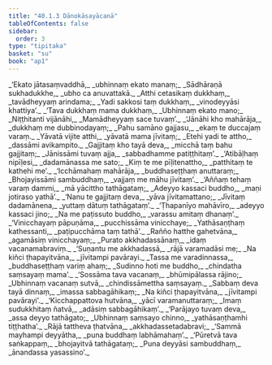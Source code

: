 ```yaml
---
title: "40.1.3 Dānokāsayācanā"
tableOfContents: false
sidebar:
  order: 3
type: "tipitaka"
basket: "su"
book: "ap1"
---
```



<DynamicBreadcrumb />

<Division number="29" book="ap1">

<Paragraph number="4326" type="verses" book="ap1">
_‘Ekato jātasaṃvaddhā,_  
_ubhinnaṃ ekato manaṃ;_  
_Sādhāraṇā sukhadukkhe,_  
_ubho ca anuvattakā._  

</Paragraph>

</Division>
<Division number="30" book="ap1">

<Paragraph number="4327" type="verses" book="ap1">
_Atthi cetasikaṃ dukkhaṃ,_  
_tavādheyyaṃ arindama;_  
_Yadi sakkosi taṃ dukkhaṃ,_  
_vinodeyyāsi khattiya’._  

</Paragraph>

</Division>
<Division number="31" book="ap1">

<Paragraph number="4328" type="verses" book="ap1">
_‘Tava dukkhaṃ mama dukkhaṃ,_  
_Ubhinnaṃ ekato mano;_  
_Niṭṭhitanti vijānāhi,_  
_Mamādheyyaṃ sace tuvaṃ’._  

</Paragraph>

</Division>
<Division number="32" book="ap1">

<Paragraph number="4329" type="verses" book="ap1">
_‘Jānāhi kho mahārāja,_  
_dukkhaṃ me dubbinodayaṃ;_  
_Pahu samāno gajjasu,_  
_ekaṃ te duccajaṃ varaṃ._  

</Paragraph>

</Division>
<Division number="33" book="ap1">

<Paragraph number="4330" type="verses" book="ap1">
_Yāvatā vijite atthi,_  
_yāvatā mama jīvitaṃ;_  
_Etehi yadi te attho,_  
_dassāmi avikampito._  

</Paragraph>

</Division>
<Division number="34" book="ap1">

<Paragraph number="4331" type="verses" book="ap1">
_Gajjitaṃ kho tayā deva,_  
_micchā taṃ bahu gajjitaṃ;_  
_Jānissāmi tuvaṃ ajja,_  
_sabbadhamme patiṭṭhitaṃ’._  

</Paragraph>

</Division>
<Division number="35" book="ap1">

<Paragraph number="4332" type="verses" book="ap1">
_‘Atibāḷhaṃ nipīḷesi,_  
_dadamānassa me sato;_  
_Kiṃ te me pīḷitenattho,_  
_patthitaṃ te kathehi me’._  

</Paragraph>

</Division>
<Division number="36" book="ap1">

<Paragraph number="4333" type="verses" book="ap1">
_‘Icchāmahaṃ mahārāja,_  
_buddhaseṭṭhaṃ anuttaraṃ;_  
_Bhojayissāmi sambuddhaṃ,_  
_vajjaṃ me māhu jīvitaṃ’._  

</Paragraph>

</Division>
<Division number="37" book="ap1">

<Paragraph number="4334" type="verses" book="ap1">
_‘Aññaṃ tehaṃ varaṃ dammi,_  
_mā yācittho tathāgataṃ;_  
_Adeyyo kassaci buddho,_  
_maṇi jotiraso yathā’._  

</Paragraph>

</Division>
<Division number="38" book="ap1">

<Paragraph number="4335" type="verses" book="ap1">
_‘Nanu te gajjitaṃ deva,_  
_yāva jīvitamattano;_  
_Jīvitaṃ dadamānena,_  
_yuttaṃ dātuṃ tathāgataṃ’._  

</Paragraph>

</Division>
<Division number="39" book="ap1">

<Paragraph number="4336" type="verses" book="ap1">
_‘Ṭhapanīyo mahāvīro,_  
_adeyyo kassaci jino;_  
_Na me paṭissuto buddho,_  
_varassu amitaṃ dhanaṃ’._  

</Paragraph>

</Division>
<Division number="40" book="ap1">

<Paragraph number="4337" type="verses" book="ap1">
_‘Vinicchayaṃ pāpuṇāma,_  
_pucchissāma vinicchaye;_  
_Yathāsaṇṭhaṃ kathessanti,_  
_paṭipucchāma taṃ tathā’._  

</Paragraph>

</Division>
<Division number="41" book="ap1">

<Paragraph number="4338" type="verses" book="ap1">
_Rañño hatthe gahetvāna,_  
_agamāsiṃ vinicchayaṃ;_  
_Purato akkhadassānaṃ,_  
_idaṃ vacanamabraviṃ._  

</Paragraph>

</Division>
<Division number="42" book="ap1">

<Paragraph number="4339" type="verses" book="ap1">
_‘Suṇantu me akkhadassā,_  
_rājā varamadāsi me;_  
_Na kiñci ṭhapayitvāna,_  
_jīvitampi pavārayi._  

</Paragraph>

</Division>
<Division number="43" book="ap1">

<Paragraph number="4340" type="verses" book="ap1">
_Tassa me varadinnassa,_  
_buddhaseṭṭhaṃ variṃ ahaṃ;_  
_Sudinno hoti me buddho,_  
_chindatha saṃsayaṃ mama’._  

</Paragraph>

</Division>
<Division number="44" book="ap1">

<Paragraph number="4341" type="verses" book="ap1">
_‘Sossāma tava vacanaṃ,_  
_bhūmipālassa rājino;_  
_Ubhinnaṃ vacanaṃ sutvā,_  
_chindissāmettha saṃsayaṃ._  

</Paragraph>

</Division>
<Division number="45" book="ap1">

<Paragraph number="4342" type="verses" book="ap1">
_Sabbaṃ deva tayā dinnaṃ,_  
_imassa sabbagāhikaṃ;_  
_Na kiñci ṭhapayitvāna,_  
_jīvitampi pavārayi’._  

</Paragraph>

</Division>
<Division number="46" book="ap1">

<Paragraph number="4343" type="verses" book="ap1">
_‘Kicchappattova hutvāna,_  
_yācī varamanuttaraṃ;_  
_Imaṃ sudukkhitaṃ ñatvā,_  
_adāsiṃ sabbagāhikaṃ’._  

</Paragraph>

</Division>
<Division number="47" book="ap1">

<Paragraph number="4344" type="verses" book="ap1">
_‘Parājayo tuvaṃ deva,_  
_assa deyyo tathāgato;_  
_Ubhinnaṃ saṃsayo chinno,_  
_yathāsaṇṭhamhi tiṭṭhatha’._  

</Paragraph>

</Division>
<Division number="48" book="ap1">

<Paragraph number="4345" type="verses" book="ap1">
_Rājā tattheva ṭhatvāna,_  
_akkhadassetadabravi;_  
_‘Sammā mayhampi deyyātha,_  
_puna buddhaṃ labhāmahaṃ’._  

</Paragraph>

</Division>
<Division number="49" book="ap1">

<Paragraph number="4346" type="verses" book="ap1">
_‘Pūretvā tava saṅkappaṃ,_  
_bhojayitvā tathāgataṃ;_  
_Puna deyyāsi sambuddhaṃ,_  
_ānandassa yasassino’._
</Paragraph>
</Division>